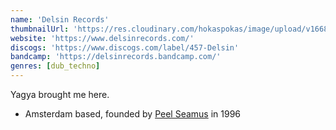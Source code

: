 ```yaml
---
name: 'Delsin Records'
thumbnailUrl: 'https://res.cloudinary.com/hokaspokas/image/upload/v1668580102/goosebumpsfm/del_p3fcfn.jpg'
website: 'https://www.delsinrecords.com/'
discogs: 'https://www.discogs.com/label/457-Delsin'
bandcamp: 'https://delsinrecords.bandcamp.com/'
genres: [dub_techno]
---
```


Yagya brought me here.

- Amsterdam based, founded by [Peel Seamus](https://www.discogs.com/artist/6307-Peel-Seamus) in 1996